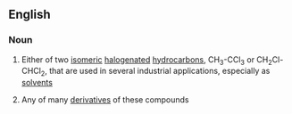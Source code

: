 ==English==

===Noun===
{{en-noun|sg=[[trichloro]][[ethane]]}}

#{{organic compound}} Either of two [[isomeric]] [[halogenated]] [[hydrocarbon]]s, CH<sub>3</sub>-CCl<sub>3</sub> or CH<sub>2</sub>Cl-CHCl<sub>2</sub>, that are used in several industrial applications, especially as [[solvent]]s
#{{organic chemistry}} Any of many [[derivative]]s of these compounds